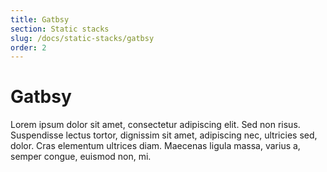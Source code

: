 ```yaml
---
title: Gatbsy
section: Static stacks
slug: /docs/static-stacks/gatbsy
order: 2
---
```


# Gatbsy

Lorem ipsum dolor sit amet, consectetur adipiscing elit. Sed non risus. Suspendisse lectus tortor, dignissim sit amet, adipiscing nec, ultricies sed, dolor. Cras elementum ultrices diam. Maecenas ligula massa, varius a, semper congue, euismod non, mi.
